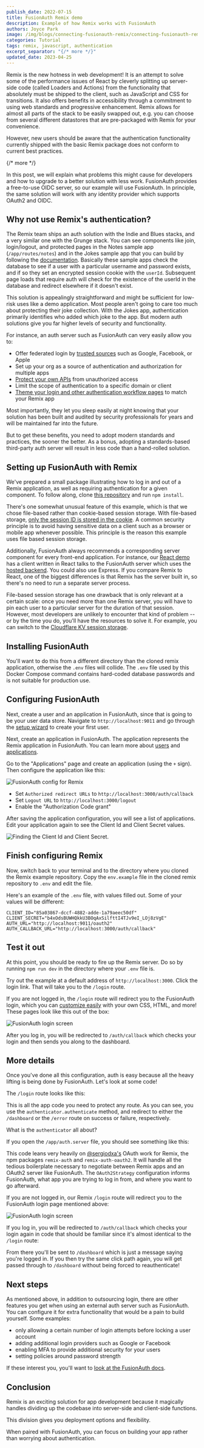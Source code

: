 ```yaml
---
publish_date: 2022-07-15 
title: FusionAuth Remix demo
description: Example of how Remix works with FusionAuth
authors: Joyce Park
image: /img/blogs/connecting-fusionauth-remix/connecting-fusionauth-remix-runapp.png
categories: Tutorial
tags: remix, javascript, authentication
excerpt_separator: "{/* more */}"
updated_date: 2023-04-25
---
```


Remix is the new hotness in web development! It is an attempt to solve some of the performance issues of React by cleverly splitting up server-side code (called Loaders and Actions) from the functionality that absolutely must be shipped to the client, such as JavaScript and CSS for transitions. It also offers benefits in accessibility through a commitment to using web standards and progressive enhancement. Remix allows for almost all parts of the stack to be easily swapped out, e.g. you can choose from several different datastores that are pre-packaged with Remix for your convenience.

However, new users should be aware that the authentication functionality currently shipped with the basic Remix package does not conform to current best practices.

{/* more */}

In this post, we will explain what problems this might cause for developers and how to upgrade to a better solution with less work. FusionAuth provides a free-to-use OIDC server, so our example will use FusionAuth. In principle, the same solution will work with any identity provider which supports OAuth2 and OIDC.

## Why not use Remix's authentication?

The Remix team ships an auth solution with the Indie and Blues stacks, and a very similar one with the Grunge stack. You can see components like join, login/logout, and protected pages in the Notes sample app (`/app/routes/notes`) and in the Jokes sample app that you can build by following the [documentation](https://remix.run/docs/en/v1/tutorials/jokes). Basically these sample apps check the database to see if a user with a particular username and password exists, and if so they set an encrypted session cookie with the `userId`. Subsequent page loads that require auth will check for the existence of the userId in the database and redirect elsewhere if it doesn't exist.

This solution is appealingly straightforward and might be sufficient for low-risk uses like a demo application. Most people aren't going to care too much about protecting their joke collection. With the Jokes app, authentication primarily identifies who added which joke to the app. But modern auth solutions give you far higher levels of security and functionality.

For instance, an auth server such as FusionAuth can very easily allow you to:

* Offer federated login by [trusted sources](/docs/v1/tech/identity-providers/) such as Google, Facebook, or Apple
* Set up your org as a source of authentication and authorization for multiple apps
* [Protect your own APIs](/docs/v1/tech/guides/api-authorization) from unauthorized access
* Limit the scope of authentication to a specific domain or client
* [Theme your login and other authentication workflow pages](/docs/v1/tech/themes/) to match your Remix app 

Most importantly, they let you sleep easily at night knowing that your solution has been built and audited by security professionals for years and will be maintained far into the future.

But to get these benefits, you need to adopt modern standards and practices, the sooner the better. As a bonus, adopting a standards-based third-party auth server will result in less code than a hand-rolled solution.

## Setting up FusionAuth with Remix

We've prepared a small package illustrating how to log in and out of a Remix application, as well as requiring authentication for a given component. To follow along, clone [this repository](https://github.com/FusionAuth/fusionauth-example-remix) and run `npm install`. 

There's one somewhat unusual feature of this example, which is that we chose file-based rather than cookie-based session storage. With file-based storage, [only the session ID is stored in the cookie](https://remix.run/docs/en/v1/api/remix#createfilesessionstorage-node). A common security principle is to avoid having sensitive data on a client such as a browser or mobile app whenever possible. This principle is the reason this example uses file based session storage.

Additionally, FusionAuth always recommends a corresponding server component for every front-end application. For instance, our [React demo](https://github.com/FusionAuth/fusionauth-example-react-guide) has a client written in React talks to the FusionAuth server which uses the [hosted backend](/docs/v1/tech/apis/hosted-backend). You could also use Express. If you compare Remix to React, one of the biggest differences is that Remix has the server built in, so there's no need to run a separate server process.

File-based session storage has one drawback that is only relevant at a certain scale: once you need more than one Remix server, you will have to pin each user to a particular server for the duration of that session. However, most developers are unlikely to encounter that kind of problem -- or by the time you do, you'll have the resources to solve it. For example, you can switch to the [Cloudflare KV session storage](https://remix.run/docs/en/v1/api/remix#createcloudflarekvsessionstorage-cloudflare-workers).

## Installing FusionAuth

<Install />

You'll want to do this from a different directory than the cloned remix application, otherwise the `.env` files will collide. The `.env` file used by this Docker Compose command contains hard-coded database passwords and is not suitable for production use.

## Configuring FusionAuth

Next, create a user and an application in FusionAuth, since that is going to be your user data store. Navigate to `http://localhost:9011` and go through the [setup wizard](/docs/v1/tech/tutorials/setup-wizard) to create your first user.

Next, create an application in FusionAuth. The application represents the Remix application in FusionAuth. You can learn more about [users](/docs/v1/tech/core-concepts/users) and [applications](/docs/v1/tech/core-concepts/applications). 

Go to the "Applications" page and create an application (using the `+` sign). Then configure the application like this:

![FusionAuth config for Remix](/img/blogs/connecting-fusionauth-remix/fusionauth-config.png)

* Set `Authorized redirect URLs` to `http://localhost:3000/auth/callback`
* Set `Logout URL` to `http://localhost:3000/logout`
* Enable the "Authorization Code grant"

After saving the application configuration, you will see a list of applications. Edit your application again to see the Client Id and Client Secret values.

![Finding the Client Id and Client Secret.](/img/blogs/connecting-fusionauth-remix/fusionauth-config-highlighted.png)

## Finish configuring Remix

Now, switch back to your terminal and to the directory where you cloned the Remix example repository. Copy the `env.example` file in the cloned remix repository to `.env` and edit the file.

Here's an example of the `.env` file, with values filled out. Some of your values will be different:

```
CLIENT_ID="85a03867-dccf-4882-adde-1a79aeec50df"
CLIENT_SECRET="b4xOdsBUWHQkkU3BOqAxSilfttI4TJv9eI_LOj8zVgE"
AUTH_URL="http://localhost:9011/oauth2"
AUTH_CALLBACK_URL="http://localhost:3000/auth/callback"
```

## Test it out

At this point, you should be ready to fire up the Remix server. Do so by running `npm run dev` in the directory where your `.env` file is.

Try out the example at a default address of `http://localhost:3000`. Click the login link. That will take you to the `/login` route.

If you are not logged in, the `/login` route will redirect you to the FusionAuth login, which you can [customize easily](/docs/v1/tech/themes/) with your own CSS, HTML, and more! These pages look like this out of the box:

![FusionAuth login screen](/img/blogs/connecting-fusionauth-remix/fusionauth-login.png)

After you log in, you will be redirected to `/auth/callback` which checks your login and then sends you along to the dashboard.

## More details

Once you've done all this configuration, auth is easy because all the heavy lifting is being done by FusionAuth. Let's look at some code!

The `/login` route looks like this:

<RemoteCode src="https://raw.githubusercontent.com/FusionAuth/fusionauth-example-remix/main/app/routes/login.tsx" lang="typescript" />

This is all the app code you need to protect any route. As you can see, you use the `authenticator.authenticate` method, and redirect to either the `/dashboard` or the `/error` route on success or failure, respectively.

What is the `authenticator` all about? 

If you open the `/app/auth.server` file, you should see something like this:

<RemoteCode url="https://raw.githubusercontent.com/FusionAuth/fusionauth-example-remix/main/app/auth.server.ts" lang="typescript" />

This code leans very heavily on [@sergiodxa's](https://twitter.com/sergiodxa) OAuth work for Remix, the npm packages `remix-auth` and `remix-auth-oauth2`. It will handle all the tedious boilerplate necessary to negotiate between Remix apps and an OAuth2 server like FusionAuth. The `OAuth2Strategy` configuration informs FusionAuth, what app you are trying to log in from, and where you want to go afterward.

If you are not logged in, our Remix `/login` route will redirect you to the FusionAuth login page mentioned above:

![FusionAuth login screen](/img/blogs/connecting-fusionauth-remix/fusionauth-login.png)

If you log in, you will be redirected to `/auth/callback` which checks your login again in code that should be familiar since it's almost identical to the `/login` route:

<RemoteCode url="https://raw.githubusercontent.com/FusionAuth/fusionauth-example-remix/main/app/routes/auth.callback.tsx" lang="typescript" />

From there you'll be sent to `/dashboard` which is just a message saying you're logged in. If you then try the same click path again, you will get passed through to `/dashboard` without being forced to reauthenticate!

## Next steps

As mentioned above, in addition to outsourcing login, there are other features you get when using an external auth server such as FusionAuth. You can configure it for extra functionality that would be a pain to build yourself. Some examples: 

* only allowing a certain number of login attempts before locking a user account
* adding additional login providers such as Google or Facebook
* enabling MFA to provide additional security for your users
* setting policies around password strength

If these interest you, you'll want to [look at the FusionAuth docs](/docs/v1/tech/).

## Conclusion

Remix is an exciting solution for app development because it magically handles dividing up the codebase into server-side and client-side functions. 

This division gives you deployment options and flexibility.

When paired with FusionAuth, you can focus on building your app rather than worrying about authentication. 
